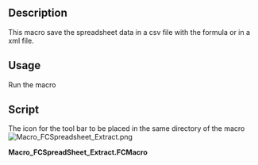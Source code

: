 <languages/>
<translate>
<!--T:1-->
{{Macro
|Name=Macro_FCSpreadsheet_Extract
|Icon=Macro_FCSpreadsheet_Extract.png
|Description=This macro save the spreadsheet data in a csv file with the formula or in a xml file.<br/> <br/>{{ColoredText|#ff0000|#ffffff|New version run only FC version 0.18 and more (PySide2 Qt5)}} <br/> <br/> For the precedent version see [https://gist.githubusercontent.com/mario52a/29f7dce6934e8adf5d584bdddd2e469f/raw/ef0b0de56a65afc34a9a1a969969797910f3a004/Macro_FCSpreadSheet_Extract.FCMacro Macro_FCSpreadSheet_Extract.FCMacro] and install it manually.
|Author=Mario52
|Version=0.2
|Date=2020-03-14
|FCVersion=0.18 and more
|Download=[https://www.freecadweb.org/wiki/images/d/d5/Macro_FCSpreadsheet_Extract.png ToolBar Icon]
}}

==Description== <!--T:2--> 

<!--T:3-->
This macro save the spreadsheet data in a csv file with the formula or in a xml file.

==Usage== <!--T:4-->

<!--T:5-->
Run the macro

==Script== <!--T:6-->

<!--T:7-->
The icon for the tool bar to be placed in the same directory of the macro [[File:Macro_FCSpreadsheet_Extract.png]]
</translate>

'''Macro_FCSpreadSheet_Extract.FCMacro'''

{{MacroCode|code=
# -*- coding: utf-8 -*-
from __future__ import unicode_literals
"""
***************************************************************************
*   Copyright (c) 2018 2019 2020 <mario52>                                *
*                                                                         *
*   This file is a supplement to the FreeCAD CAx development system.      *
*                                                                         *
*   This program is free software; you can redistribute it and/or modify  *
*   it under the terms of the GNU Lesser General Public License (LGPL)    *
*   as published by the Free Software Foundation; either version 2 of     *
*   the License, or (at your option) any later version.                   *
*   for detail see the LICENCE text file.                                 *
*                                                                         *
*   This software is distributed in the hope that it will be useful,      *
*   but WITHOUT ANY WARRANTY; without even the implied warranty of        *
*   MERCHANTABILITY or FITNESS FOR A PARTICULAR PURPOSE.  See the         *
*   GNU Library General Public License for more details.                  *
*                                                                         *
*   You should have received a copy of the GNU Library General Public     *
*   License along with this macro; if not, write to the Free Software     *
*   Foundation, Inc., 59 Temple Place, Suite 330, Boston, MA  02111-1307  *
*   USA                                                                   *
***************************************************************************
*           WARNING! All changes in this file will be lost and            *  
*                  may cause malfunction of the program                   *
***************************************************************************
"""
#05/05/2018 14/03/2020
#
__title__   = "FCSpreadSheet_Extract"
__author__  = "Mario52"
__url__     = "https://www.freecadweb.org"
__Wiki__    = "https://wiki.freecadweb.org/Macro_FCSpreadSheet_Extract"
__version__ = "00.03"
__date__    = "2020/03/14" #YYYY/MM/DD


#### Test FreeCAD.Version above 0.17 BEGIN ##########################################################################################################
import WebGui
#WebGui.openBrowser("http://www.freecadweb.org/")
try:
    import PySide
    from PySide import QtGui
    import sys, os
    def errorDialog(msg):
        diag = QtGui.QMessageBox(QtGui.QMessageBox.Critical,u"Error FreeCAD Version",msg )
        diag.setWindowFlags(PySide.QtCore.Qt.WindowStaysOnTopHint) # PySide #cette fonction met la fenetre en avant
        diag.setStyleSheet("QLabel {color : #ffffff; background-color : #FF3300;  font: bold}")
        WebGui.openBrowser("https://gist.githubusercontent.com/mario52a/29f7dce6934e8adf5d584bdddd2e469f/raw/ef0b0de56a65afc34a9a1a969969797910f3a004/Macro_FCSpreadSheet_Extract.FCMacro" + "\n\n")
        diag.exec_()
        diag.setStyleSheet("Base")

    if int(FreeCAD.Version()[1]) < 18:      # Version of FreeCAD
        memo = PySide.QtGui.QClipboard()    # Copy the title in to the clipBoard
        memo.setText(__title__)    
        FreeCAD.Console.PrintMessage("https://gist.githubusercontent.com/mario52a/29f7dce6934e8adf5d584bdddd2e469f/raw/ef0b0de56a65afc34a9a1a969969797910f3a004/Macro_FCSpreadSheet_Extract.FCMacro" + "\n\n")
        errorDialog("This version " + __title__ + " works with FreeCAD v0.18 or higher. " + "\n\n"
                    "PySide2 Qt version: 5" + "\n\n"
                    "The macro it was derived from (30/04/2018 for FC v0.17) is displayed in your FreeCAD browser" + "\n\n"
                    "copy and paste it into the FCSpreadSheet_Extract macro or install it manually." + "\n\n"
                    "If the code is not displayed in the FreeCAD browser page," + "\n"
                    "copy the URL displayed in the Report View")
except Exception:
    None
#### Test FreeCAD.Version above 0.17 END ############################################################################################################

import PySide2
from PySide2 import QtWidgets, QtGui ,QtCore 
from PySide2.QtGui import *
from PySide2.QtCore import *
import copy
import re


path = FreeCAD.ConfigGet("UserAppData")
#path = Your path

global ESCAPE
global tableau
global data

########## separator 
ESCAPE = "\t"           #tabulation    #compatible FC
#ESCAPE = ","            #virgule       #compatible FCInfo
#ESCAPE = ";"            #point virgule #option
#ESCAPE = " "            #espace        #option
#ESCAPE = ""             #vide          #option
##########

def decodeColonne(colonne = "A"):                                  # converti la chaine A ... ZZ en numero de colonne ex: A = 1; AA = 27
    colonne  = re.split('[0-9]+', colonne, flags=re.IGNORECASE)[0] # supp the alphanumeric number ex: A2 = A; A12 = A (1A return 0)
    try:
        if len(colonne) > 1:
            return ((ord(colonne[0].upper()) - 64) * 26 ) + (ord(colonne[1].upper()) - 64) # max 2 car (AAAA return 27)
        else:
            return (ord(colonne.upper()) - 64 )
    except Exception:
        return 0

def decodeOccupation(dataTableau = ""):  # decode the max occupation Colonnes, Lines and give the cell occupation
    #
    #lineMax, colonneMax, cellsOccupation = decodeOccupation(FreeCAD.ActiveDocument.getObject(str(Sheet.Name)))
    #
    try:
        #tyty = unicode(dataTableau.cells.Content, "utf-8")
        tyty = dataTableau.cells.Content
        tyty = tyty.split(">")

        ####
        cellsOccupation = [] 
        cellsSorted     = []                                                 # search the "A1" definition
        for i in tyty[1:-2]:                                                 # split les cases dans la chaine XML
            i = i[i.find('"')+1:]
            i = i[:i.find('"')]
            cellsOccupation.append(i)

        cellsSorted = copy.deepcopy(cellsOccupation)
        cellsSorted.sort()

        ####
        linesMax = 0
        for i in cellsSorted:                                                # recherche le max (ligne et colonne)
            colonnesMax = re.split('[0-9]+', i, flags=re.IGNORECASE)         # colonne max (AA)
            try:
                dummy   = int(re.split('[A-Z]+', i, flags=re.IGNORECASE)[1]) # line
                if dummy > linesMax:
                    linesMax = dummy                                         # lines max
            except Exception:
                None
        del cellsSorted[:]
        ####
        return linesMax, decodeColonne(colonnesMax[0]), cellsOccupation      # return linesMax , colonnesMax, cellsOccupation

    except Exception:
        FreeCAD.Console.PrintError("Error data, Enter object <Sheet object> ex:" + "\n")
        FreeCAD.Console.PrintError("lineMax, colonneMax, cellsOccupation = decodeOccupation(FreeCAD.ActiveDocument.getObject(str(Sheet.Name)))" + "\n")
        return 0, 0, []

def caseTableau(ligne = 1, colonne = 1):                                     # calcule et code la case du tableur ex: 1,1 = A1; 7,7 = G7
    #
    # print caseTableau( 1, 1)
    #
    if ligne < 1: ligne = 1
    if ligne > 16384: ligne = 16384
    if colonne < 1: colonne = 1
    if colonne > 702: colonne = 702
    if (colonne > 26):
        if abs(colonne % 26) == 0:
            return chr(64 + (abs(colonne / 26) -1)) + chr(90) + str(ligne)
        else:
            return chr(64 + (abs(colonne / 26))) + chr(64 + (abs(colonne % 26))) + str(ligne)
    else:
        return chr(colonne + 64) + str(ligne)

def saveDataInFile(data = ""):
    global tableau

    SaveName, Filter = PySide2.QtWidgets.QFileDialog.getSaveFileName(None, "Save a file txt", path, "CSV (*.csv);;XML (*.xml)") # PySide

    if (SaveName == ""):
        App.Console.PrintMessage("Process aborted"+"\n")
    else:
        App.Console.PrintMessage("Registration of "+SaveName+"\n")
        try:
            file = open(SaveName, 'w')
            try:
                if Filter == "XML (*.xml)":
                    ext = "(*.xml)"
                    file.write(tableau.cells.Content)          # save XML
                else:
                    ext = "(*.csv)"
                    for i in data:
#                        file.write(unicode(i).encode("utf-8")) # save CSV
                        file.write(i) # save CSV

                        print(i)

            except Exception:
                App.Console.PrintError("Error write file "+ext+"\n")
            finally:
                file.close()
        except Exception:
            App.Console.PrintError("Error Open file "+SaveName+"\n")

##tableau.getContents("A2")                             #lire une celulle
##print App.ActiveDocument.Spreadsheet.cells.Content    #lire toutes les celulles # XML

try:
    for i in FreeCAD.ActiveDocument.Objects:               # search SpreadSheet in all object
        obj = FreeCAD.ActiveDocument.getObject(i.Name).TypeId.split("::")[0]
        if obj == "Spreadsheet":
            tableau = FreeCAD.ActiveDocument.getObject(str(i.Name))
            print( "Name : ",i.Name," ; Label : ",i.Label)
            break                                          # quit to the first SpreadSheet
    
    linesMax    = decodeOccupation(tableau)[0]             # linesMax
    colonnesMax = decodeOccupation(tableau)[1]             # colonnesMax
    #print decodeOccupation(tableau)[2]                    # display the cells occupied
    
    print( "Number cell : ", linesMax * colonnesMax," (", linesMax," L x ", colonnesMax," C)")
    FreeCADGui.updateGui()                                          # rafraichi l'ecran
    
    dataToSave = []
    for i in range(1, linesMax+1):
        for ii in range(1, colonnesMax+1):
    #        dataToSave.append(unicode(tableau.getContents(caseTableau(i,ii)), 'utf-8') + ESCAPE)
            dataToSave.append(tableau.getContents(caseTableau(i,ii)) + ESCAPE)
        dataToSave.append("\n")
    
    saveDataInFile(dataToSave)
    del dataToSave[:]
    
    print( "__Fin FCSpreadSheet_Extract__________\n")
except Exception:
    print ("No SpreadSheet in the document or Error")


}}